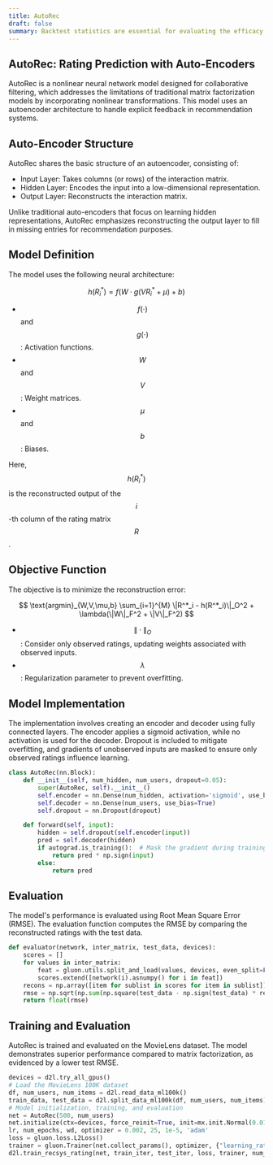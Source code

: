 ```yaml
---
title: AutoRec
draft: false
summary: Backtest statistics are essential for evaluating the efficacy of investment strategies.
---
```



<TOCInline toc={props.toc} asDisclosure />

## AutoRec: Rating Prediction with Auto-Encoders

AutoRec is a nonlinear neural network model designed for collaborative filtering, which addresses the limitations of traditional matrix factorization models by incorporating nonlinear transformations. This model uses an autoencoder architecture to handle explicit feedback in recommendation systems.

## Auto-Encoder Structure

AutoRec shares the basic structure of an autoencoder, consisting of:

- Input Layer: Takes columns (or rows) of the interaction matrix.
- Hidden Layer: Encodes the input into a low-dimensional representation.
- Output Layer: Reconstructs the interaction matrix.

Unlike traditional auto-encoders that focus on learning hidden representations, AutoRec emphasizes reconstructing the output layer to fill in missing entries for recommendation purposes.

## Model Definition

The model uses the following neural architecture:

$$
h(R^*_i) = f(W \cdot g(VR^*_i + \mu) + b)
$$

- $$f(\cdot)$$ and $$g(\cdot)$$: Activation functions.
- $$W$$ and $$V$$: Weight matrices.
- $$\mu$$ and $$b$$: Biases.

Here, $$h(R^*_i)$$ is the reconstructed output of the $$i$$-th column of the rating matrix $$R$$.

## Objective Function

The objective is to minimize the reconstruction error:

$$
\text{argmin}_{W,V,\mu,b} \sum_{i=1}^{M} \|R^*_i - h(R^*_i)\|_O^2 + \lambda(\|W\|_F^2 + \|V\|_F^2)
$$

- $$\|\cdot\|_O$$: Consider only observed ratings, updating weights associated with observed inputs.
- $$\lambda$$: Regularization parameter to prevent overfitting.

## Model Implementation

The implementation involves creating an encoder and decoder using fully connected layers. The encoder applies a sigmoid activation, while no activation is used for the decoder. Dropout is included to mitigate overfitting, and gradients of unobserved inputs are masked to ensure only observed ratings influence learning.

```python
class AutoRec(nn.Block):
    def __init__(self, num_hidden, num_users, dropout=0.05):
        super(AutoRec, self).__init__()
        self.encoder = nn.Dense(num_hidden, activation='sigmoid', use_bias=True)
        self.decoder = nn.Dense(num_users, use_bias=True)
        self.dropout = nn.Dropout(dropout)

    def forward(self, input):
        hidden = self.dropout(self.encoder(input))
        pred = self.decoder(hidden)
        if autograd.is_training():  # Mask the gradient during training
            return pred * np.sign(input)
        else:
            return pred
```

## Evaluation

The model's performance is evaluated using Root Mean Square Error (RMSE). The evaluation function computes the RMSE by comparing the reconstructed ratings with the test data.

```python
def evaluator(network, inter_matrix, test_data, devices):
    scores = []
    for values in inter_matrix:
        feat = gluon.utils.split_and_load(values, devices, even_split=False)
        scores.extend([network(i).asnumpy() for i in feat])
    recons = np.array([item for sublist in scores for item in sublist])
    rmse = np.sqrt(np.sum(np.square(test_data - np.sign(test_data) * recons)) / np.sum(np.sign(test_data)))
    return float(rmse)
```

## Training and Evaluation

AutoRec is trained and evaluated on the MovieLens dataset. The model demonstrates superior performance compared to matrix factorization, as evidenced by a lower test RMSE.

```python
devices = d2l.try_all_gpus()
# Load the MovieLens 100K dataset
df, num_users, num_items = d2l.read_data_ml100k()
train_data, test_data = d2l.split_data_ml100k(df, num_users, num_items)
# Model initialization, training, and evaluation
net = AutoRec(500, num_users)
net.initialize(ctx=devices, force_reinit=True, init=mx.init.Normal(0.01))
lr, num_epochs, wd, optimizer = 0.002, 25, 1e-5, 'adam'
loss = gluon.loss.L2Loss()
trainer = gluon.Trainer(net.collect_params(), optimizer, {"learning_rate": lr, 'wd': wd})
d2l.train_recsys_rating(net, train_iter, test_iter, loss, trainer, num_epochs, devices, evaluator, inter_mat=test_inter_mat)
```
